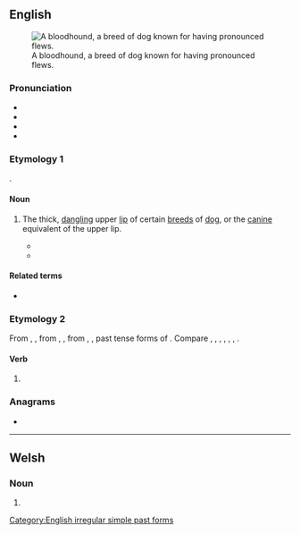 ==English==
[[File:Bloodhound.jpg|thumb|A bloodhound, a breed of dog known for having pronounced flews.]]

===Pronunciation===
* {{audio|en-us-flew.ogg|Audio (US)|lang=en}}
* {{IPA|/fluː/|lang=en}}
* {{rhymes|uː|lang=en}}
* {{homophones|lang=en|flu|flue}}

===Etymology 1===
{{unk.|lang=en}}.

====Noun====
{{en-noun}}

# {{lb|en|chiefly plural}} The thick, [[dangling]] upper [[lip]] of certain [[breed]]s of [[dog]], or the [[canine]] equivalent of the upper lip.
#* {{quote-book
|year=1994
|title=Bad Love
|series={{w|Alex Delaware}}
|seriesvolume=8
|first=Jonathan|last=Kellerman|authorlink=Jonathan Kellerman
|passage=He petted the dog. 'These little guys are pretty expensive and this one looks like a good specimen.' He lifted a '''flew'''. 'Well cared for, too - these teeth have been scaled pretty recently and his ears are clean - these upright ears can be receptacles for all kinds of stuff ...<!-- sic --> anyway, what seems to be your problem with him?'
}}
#* {{quote-book
|year=2014
|title=Hillwilla: A Novel
|first=Melanie|last=Forde
|publisher=Mountain Lake Press
|chapter=SIX — Goblins
|passage=During the recitation, Eltie remained on her haunches, as she looked into Ralph's eyes, pulled down an eyelid, flipped up a '''flew''', felt around his ribcage.
}}

====Related terms====
* {{l|en|flewed}}

===Etymology 2===
From {{inh|en|enm|flew}}, {{m|enm|flow}}, from {{inh|en|ang|flēag}}, {{m|ang||flug-}}, from {{inh|en|gem-pro|*flaug}}, {{m|gem-pro||*flug-}}, past tense forms of {{der|en|gem-pro|*fleuganą|t=to fly}}. Compare {{cog|stq|flooch|t=flew}}, {{cog|fy|fleach|t=flew}}, {{cog|nl|vloog|t=flew}}, {{cog|de|flog|t=flew}}, {{cog|da|fløj|t=flew}}, {{cog|sv|flög|t=flew}}, {{cog|is|flaug|t=flew}}.

====Verb====
{{head|en|verb form}}

# {{en-simple past of|fly}}

===Anagrams===
* {{anagrams|en|a=eflw|fewl}}

[[Category:English irregular simple past forms]]

----

==Welsh==

===Noun===
{{head|cy|mutated noun}}

# {{soft mutation of|blew|lang=cy}}